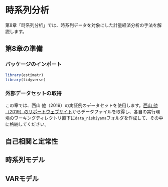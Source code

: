 # 時系列分析

第8章「時系列分析」では、時系列データを対象にした計量経済分析の手法を解説します。

## 第8章の準備

### パッケージのインポート {-}

```r
library(estimatr)
library(tidyverse)
```

### 外部データセットの取得 {.unnumbered}

この章では、西山 他（2019）の実証例のデータセットを使用します。[西山 他（2019）のサポートウェブサイト](http://www.yuhikaku.co.jp/books/detail/9784641053854)からデータファイルを取得し、各自の実行環境のワーキングディレクトリ直下に`data_nishiyama`フォルダを作成して、その中に格納してください。

## 自己相関と定常性


## 時系列モデル


## VARモデル